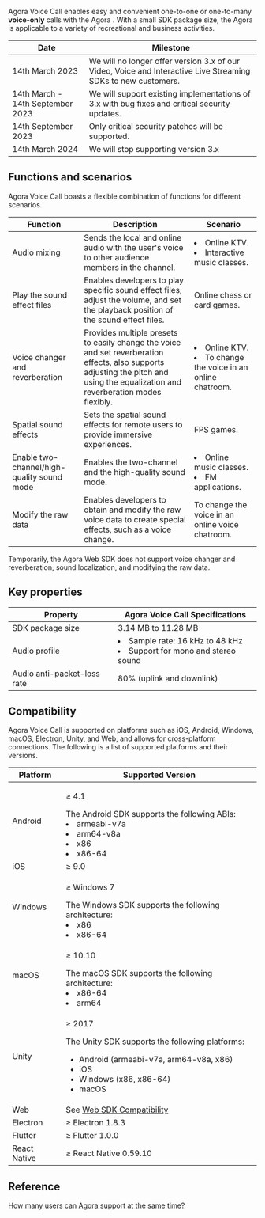 Agora Voice Call enables easy and convenient one-to-one or one-to-many **voice-only** calls with the Agora <Vg k="VSDK" />. With a small SDK package size, the Agora <Vg k="VSDK" /> is applicable to a variety of recreational and business activities.

| Date                              | Milestone                                                  |
| ----------------------------------| -----------------------------------------------------------| 
| 14th March 2023                   | We will no longer offer version 3.x of our Video, Voice and Interactive Live Streaming SDKs to new customers. |
| 14th March - 14th September 2023  | We will support existing implementations of 3.x with bug fixes and critical security updates. |
| 14th September 2023               | Only critical security patches will be supported. |
| 14th March 2024                   | We will stop supporting version 3.x|

## Functions and scenarios

Agora Voice Call boasts a flexible combination of functions for different scenarios.


| Function                                   | Description                                                  | Scenario                                                     |
| ------------------------------------------ | ------------------------------------------------------------ | ------------------------------------------------------------ |
| Audio mixing                               | Sends the local and online audio with the user's voice to other audience members in the channel. | <li>Online KTV.</li> <li>Interactive music classes.</li>               |
| Play the sound effect files                | Enables developers to play specific sound effect files, adjust the volume, and set the playback position of the sound effect files. | Online chess or card games.                                  |
| Voice changer and reverberation            | Provides multiple presets to easily change the voice and set reverberation effects, also supports adjusting the pitch and using the equalization and reverberation modes flexibly. | <li>Online KTV.</li><li>To change the voice in an online chatroom.</li> |
| Spatial sound effects                      | Sets the spatial sound effects for remote users to provide immersive experiences. | FPS games.                                                   |
| Enable two-channel/high-quality sound mode | Enables the two-channel and the high-quality sound mode.     | <li>Online music classes.</li><li> FM applications.</li>               |
| Modify the raw data                        | Enables developers to obtain and modify the raw voice data to create special effects, such as a voice change. | To change the voice in an online voice chatroom.             |
	
<div class="alert info">Temporarily, the Agora <Vg k="VSDK" /> Web SDK does not support voice changer and reverberation, sound localization, and modifying the raw data. </div>

## Key properties

| Property                    | Agora Voice Call Specifications                              |
| --------------------------- | ------------------------------------------------------------ |
| SDK package size            | 3.14 MB to 11.28 MB                                           |
| Audio profile               | <li>Sample rate: 16 kHz to 48 kHz</li><li>Support for mono and stereo sound</li> |
| Audio anti-packet-loss rate | 80% (uplink and downlink)                                    |

## Compatibility

Agora Voice Call is supported on platforms such as iOS, Android, Windows, macOS, Electron, Unity, and Web, and allows for cross-platform connections. The following is a list of supported platforms and their versions.


| Platform             | Supported Version                                            |
| -------------------- | ------------------------------------------------------------ |
| Android              | <p>≥ 4.1</p>The Android SDK supports the following ABIs:<li>armeabi-v7a</li><li>arm64-v8a</li><li>x86</li><li>x86-64</li> |
| iOS                  | ≥ 9.0                                                       |
| Windows              | <p>≥ Windows 7</p>The Windows SDK supports the following architecture:<li>x86</li><li>x86-64  </li>                                                    |
| macOS                | <p>≥ 10.10</p>The macOS SDK supports the following architecture:<li>x86-64</li><li>arm64   </li>                                                     |
| Unity                | <p>≥ 2017</p><p>The Unity SDK supports the following platforms:</p><ul><li>Android (armeabi-v7a, arm64-v8a, x86)</li><li>iOS</li><li>Windows (x86, x86-64)</li><li>macOS     </li></ul>                                                   |
| Web                  | See [Web SDK Compatibility](https://docs.agora.io/en/help/general-product-inquiry/browser_support) |
|Electron |≥ Electron 1.8.3|
|Flutter  |≥ Flutter 1.0.0 |
|React Native |≥ React Native 0.59.10|
	

## Reference

[How many users can Agora <Vg k="VSDK" /> support at the same time?](https://docs.agora.io/en/help/general-product-inquiry/capacity)